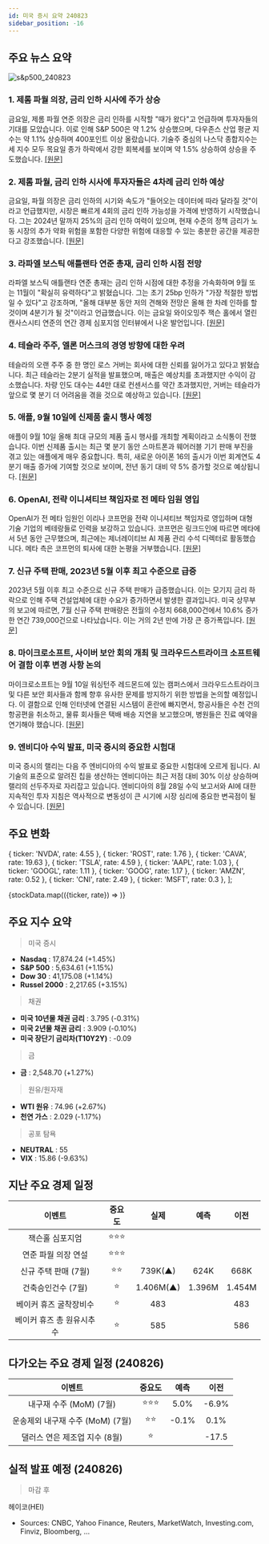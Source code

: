 ```yaml
---
id: 미국 증시 요약 240823
sidebar_position: -16
---
```


## 주요 뉴스 요약

![s&p500_240823](/map/240823.png)

### 1. **제롬 파월 의장, 금리 인하 시사에 주가 상승**

금요일, 제롬 파월 연준 의장은 금리 인하를 시작할 "때가 왔다"고 언급하며 투자자들의 기대를 모았습니다. 이로 인해 S&P 500은 약 1.2% 상승했으며, 다우존스 산업 평균 지수는 약 1.1% 상승하며 400포인트 이상 올랐습니다. 기술주 중심의 나스닥 종합지수는 세 지수 모두 목요일 종가 하락에서 강한 회복세를 보이며 약 1.5% 상승하여 상승을 주도했습니다. [[원문]](https://finance.yahoo.com/news/stock-market-today-stocks-rise-as-powell-declares-time-has-come-to-begin-cutting-interest-rates-133123523.html)

### 2. **제롬 파월, 금리 인하 시사에 투자자들은 4차례 금리 인하 예상**

금요일, 파월 의장은 금리 인하의 시기와 속도가 "들어오는 데이터에 따라 달라질 것"이라고 언급했지만, 시장은 빠르게 4회의 금리 인하 가능성을 가격에 반영하기 시작했습니다. 그는 2024년 말까지 25%의 금리 인하 여력이 있으며, 현재 수준의 정책 금리가 노동 시장의 추가 약화 위험을 포함한 다양한 위험에 대응할 수 있는 충분한 공간을 제공한다고 강조했습니다. [[원문]](https://finance.yahoo.com/news/investors-price-in-4-rate-cuts-from-fed-after-powell-signals-ample-room-to-move-155614149.html)

### 3. **라파엘 보스틱 애틀랜타 연준 총재, 금리 인하 시점 전망**

라파엘 보스틱 애틀랜타 연준 총재는 금리 인하 시점에 대한 추정을 가속화하며 9월 또는 11월이 "확실히 유력하다"고 밝혔습니다. 그는 초기 25bp 인하가 "가장 적절한 방법일 수 있다"고 강조하며, "올해 대부분 동안 저의 견해와 전망은 올해 한 차례 인하를 할 것이며 4분기가 될 것"이라고 언급했습니다. 이는 금요일 와이오밍주 잭슨 홀에서 열린 캔사스시티 연준의 연간 경제 심포지엄 인터뷰에서 나온 발언입니다. [[원문]](https://finance.yahoo.com/news/feds-bostic-accelerates-rate-cut-call-saying-september-or-november-definitely-in-play-212454939.html)

### 4. **테슬라 주주, 엘론 머스크의 경영 방향에 대한 우려**

테슬라의 오랜 주주 중 한 명인 로스 거버는 회사에 대한 신뢰를 잃어가고 있다고 밝혔습니다. 최근 테슬라는 2분기 실적을 발표했으며, 매출은 예상치를 초과했지만 수익이 감소했습니다. 차량 인도 대수는 44만 대로 컨센서스를 약간 초과했지만, 거버는 테슬라가 앞으로 몇 분기 더 어려움을 겪을 것으로 예상하고 있습니다. [[원문]](https://finance.yahoo.com/news/elon-musk-donald-trump-and-x-why-tesla-investors-are-in-a-quagmire-131046601.html)

### 5. **애플, 9월 10일에 신제품 출시 행사 예정**

애플이 9월 10일 올해 최대 규모의 제품 출시 행사를 개최할 계획이라고 소식통이 전했습니다. 이번 신제품 출시는 최근 몇 분기 동안 스마트폰과 웨어러블 기기 판매 부진을 겪고 있는 애플에게 매우 중요합니다. 특히, 새로운 아이폰 16의 출시가 이번 회계연도 4분기 매출 증가에 기여할 것으로 보이며, 전년 동기 대비 약 5% 증가할 것으로 예상됩니다. [[원문]](https://finance.yahoo.com/news/apple-targets-sept-10-debut-181725421.html)

### 6. **OpenAI, 전략 이니셔티브 책임자로 전 메타 임원 영입**

OpenAI가 전 메타 임원인 이리나 코프먼을 전략 이니셔티브 책임자로 영입하며 대형 기술 기업의 베테랑들로 인력을 보강하고 있습니다. 코프먼은 링크드인에 따르면 메타에서 5년 동안 근무했으며, 최근에는 제너레이티브 AI 제품 관리 수석 디렉터로 활동했습니다. 메타 측은 코프먼의 퇴사에 대한 논평을 거부했습니다. [[원문]](https://finance.yahoo.com/news/openai-taps-former-meta-executive-220000558.html)

### 7. **신규 주택 판매, 2023년 5월 이후 최고 수준으로 급증**

2023년 5월 이후 최고 수준으로 신규 주택 판매가 급증했습니다. 이는 모기지 금리 하락으로 인해 주택 건설업체에 대한 수요가 증가하면서 발생한 결과입니다. 미국 상무부의 보고에 따르면, 7월 신규 주택 판매량은 전월의 수정치 668,000건에서 10.6% 증가한 연간 739,000건으로 나타났습니다. 이는 거의 2년 만에 가장 큰 증가폭입니다. [[원문]](https://www.marketwatch.com/story/new-home-sales-surge-to-highest-level-since-may-2023-3c9fc4ff?mod=home-page)

### 8. **마이크로소프트, 사이버 보안 회의 개최 및 크라우드스트라이크 소프트웨어 결함 이후 변경 사항 논의**

마이크로소프트는 9월 10일 워싱턴주 레드몬드에 있는 캠퍼스에서 크라우드스트라이크 및 다른 보안 회사들과 함께 향후 유사한 문제를 방지하기 위한 방법을 논의할 예정입니다. 이 결함으로 인해 인터넷에 연결된 시스템이 혼란에 빠지면서, 항공사들은 수천 건의 항공편을 취소하고, 물류 회사들은 택배 배송 지연을 보고했으며, 병원들은 진료 예약을 연기해야 했습니다. [[원문]](https://www.cnbc.com/2024/08/23/microsoft-plans-september-cybersecurity-event-after-crowdstrike-outage.html)

### 9. **엔비디아 수익 발표, 미국 증시의 중요한 시험대**

미국 증시의 랠리는 다음 주 엔비디아의 수익 발표로 중요한 시험대에 오르게 됩니다. AI 기술의 표준으로 알려진 칩을 생산하는 엔비디아는 최근 저점 대비 30% 이상 상승하며 랠리의 선두주자로 자리잡고 있습니다. 엔비디아의 8월 28일 수익 보고서와 AI에 대한 지속적인 투자 지침은 역사적으로 변동성이 큰 시기에 시장 심리에 중요한 변곡점이 될 수 있습니다. [[원문]](https://www.reuters.com/markets/us/wall-st-week-ahead-super-bowl-nvidia-earnings-stand-test-searing-ai-trade-2024-08-23/)

## 주요 변화

  { ticker: 'NVDA', rate: 4.55 },
  { ticker: 'ROST', rate: 1.76 },
  { ticker: 'CAVA', rate: 19.63 },
  { ticker: 'TSLA', rate: 4.59 },
  { ticker: 'AAPL', rate: 1.03 },
  { ticker: 'GOOGL', rate: 1.11 },
  { ticker: 'GOOG', rate: 1.17 },
  { ticker: 'AMZN', rate: 0.52 },
  { ticker: 'CNI', rate: 2.49 },
  { ticker: 'MSFT', rate: 0.3 },
];

{stockData.map(({ticker, rate}) => <StockCardMini key={ticker} ticker={ticker} rate={rate}></StockCardMini>)}

## 주요 지수 요약

> 미국 증시

- **Nasdaq** : 17,874.24 (+1.45%)
- **S&P 500** : 5,634.61 (+1.15%)
- **Dow 30** : 41,175.08 (+1.14%)
- **Russel 2000** : 2,217.65 (+3.15%)

> 채권

- **미국 10년물 채권 금리** : 3.795 (-0.31%)
- **미국 2년물 채권 금리** : 3.909 (-0.10%)
- **미국 장단기 금리차(T10Y2Y)** : -0.09

> 금

- **금** : 2,548.70 (+1.27%)

> 원유/원자재

- **WTI 원유** : 74.96 (+2.67%)
- **천연 가스** : 2.029 (-1.17%)

> 공포 탐욕

- **NEUTRAL** : 55
- **VIX** : 15.86 (-9.63%)

## 지난 주요 경제 일정

|          이벤트           | 중요도 |   실제    |  예측  |  이전  |
| :-----------------------: | :----: | :-------: | :----: | :----: |
|      잭슨홀 심포지엄      | ⭐⭐⭐ |           |        |        |
|    연준 파월 의장 연설    | ⭐⭐⭐ |           |        |        |
|   신규 주택 판매 (7월)    |  ⭐⭐  |  739K(▲)  |  624K  |  668K  |
|    건축승인건수 (7월)     |   ⭐   | 1.406M(▲) | 1.396M | 1.454M |
|  베이커 휴즈 굴착장비수   |   ⭐   |    483    |        |  483   |
| 베이커 휴즈 총 원유시추수 |   ⭐   |    585    |        |  586   |

## 다가오는 주요 경제 일정 (240826)

|              이벤트              | 중요도 | 예측  | 이전  |
| :------------------------------: | :----: | :---: | :---: |
|     내구재 수주 (MoM) (7월)      | ⭐⭐⭐ | 5.0%  | -6.9% |
| 운송제외 내구재 수주 (MoM) (7월) |  ⭐⭐  | -0.1% | 0.1%  |
|  댈러스 연은 제조업 지수 (8월)   |   ⭐   |       | -17.5 |

## 실적 발표 예정 (240826)

> 마감 후

헤이코(HEI)

- Sources: CNBC, Yahoo Finance, Reuters, MarketWatch, Investing.com, Finviz, Bloomberg, ...
